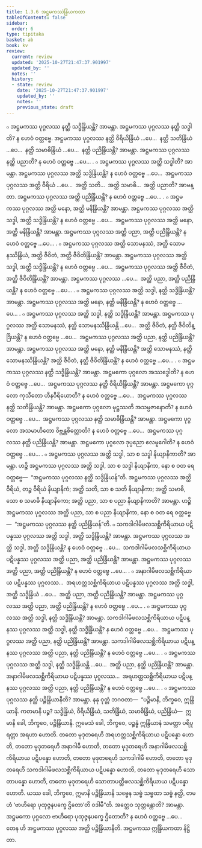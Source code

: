 ```yaml
---
title: 1.3.6 အဋ္ဌမကဿဲန္ဒြိယကထာ
tableOfContents: false
sidebar:
  order: 6
type: tipitaka
basket: ab
book: kv
review:
  current: review
  updated: '2025-10-27T21:47:37.901997'
  updated_by: ''
  notes: ''
  history:
  - state: review
    date: '2025-10-27T21:47:37.901997'
    updated_by: ''
    notes: ''
    previous_state: draft
---
```



<ReviewStatus review={frontmatter.review} showDetails={true} />

<HypothesisAnnotation frontmatter={frontmatter} />

<DynamicBreadcrumb />

<Division number="371" book="kv" e="ch" v="32" p="187">

<Paragraph number="1182" book="kv">
๐ အဋ္ဌမကဿ ပုဂ္ဂလဿ နတ္ထိ သဒ္ဓိန္ဒြိယန္တိ? အာမန္တာ. အဋ္ဌမကဿ ပုဂ္ဂလဿ နတ္ထိ သဒ္ဓါတိ? န ဟေဝံ ဝတ္တဗ္ဗေ. အဋ္ဌမကဿ ပုဂ္ဂလဿ နတ္ထိ ဝီရိယိန္ဒြိယံ …ပေ…  နတ္ထိ သတိန္ဒြိယံ …ပေ…  နတ္ထိ သမာဓိန္ဒြိယံ …ပေ…  နတ္ထိ ပညိန္ဒြိယန္တိ? အာမန္တာ. အဋ္ဌမကဿ ပုဂ္ဂလဿ နတ္ထိ ပညာတိ? န ဟေဝံ ဝတ္တဗ္ဗေ …ပေ… .
</Paragraph>

<Paragraph number="1183" book="kv">
๐ အဋ္ဌမကဿ ပုဂ္ဂလဿ အတ္ထိ သဒ္ဓါတိ? အာမန္တာ. အဋ္ဌမကဿ ပုဂ္ဂလဿ အတ္ထိ သဒ္ဓိန္ဒြိယန္တိ? န ဟေဝံ ဝတ္တဗ္ဗေ …ပေ…  အဋ္ဌမကဿ ပုဂ္ဂလဿ အတ္ထိ ဝီရိယံ …ပေ…  အတ္ထိ သတိ…  အတ္ထိ သမာဓိ…  အတ္ထိ ပညာတိ? အာမန္တာ. အဋ္ဌမကဿ ပုဂ္ဂလဿ အတ္ထိ ပညိန္ဒြိယန္တိ? န ဟေဝံ ဝတ္တဗ္ဗေ …ပေ… .
</Paragraph>

<Paragraph number="1184" book="kv">
๐ အဋ္ဌမကဿ ပုဂ္ဂလဿ အတ္ထိ မနော, အတ္ထိ မနိန္ဒြိယန္တိ? အာမန္တာ. အဋ္ဌမကဿ ပုဂ္ဂလဿ အတ္ထိ သဒ္ဓါ, အတ္ထိ သဒ္ဓိန္ဒြိယန္တိ? န ဟေဝံ ဝတ္တဗ္ဗေ …ပေ…  အဋ္ဌမကဿ ပုဂ္ဂလဿ အတ္ထိ မနော, အတ္ထိ မနိန္ဒြိယန္တိ? အာမန္တာ. အဋ္ဌမကဿ ပုဂ္ဂလဿ အတ္ထိ ပညာ, အတ္ထိ ပညိန္ဒြိယန္တိ? န ဟေဝံ ဝတ္တဗ္ဗေ …ပေ… .
</Paragraph>

<Paragraph number="1185" book="kv">
๐ အဋ္ဌမကဿ ပုဂ္ဂလဿ အတ္ထိ သောမနဿံ, အတ္ထိ သောမနဿိန္ဒြိယံ, အတ္ထိ ဇီဝိတံ, အတ္ထိ ဇီဝိတိန္ဒြိယန္တိ? အာမန္တာ. အဋ္ဌမကဿ ပုဂ္ဂလဿ အတ္ထိ သဒ္ဓါ, အတ္ထိ သဒ္ဓိန္ဒြိယန္တိ? န ဟေဝံ ဝတ္တဗ္ဗေ …ပေ…  အဋ္ဌမကဿ ပုဂ္ဂလဿ အတ္ထိ ဇီဝိတံ, အတ္ထိ ဇီဝိတိန္ဒြိယန္တိ? အာမန္တာ. အဋ္ဌမကဿ ပုဂ္ဂလဿ …ပေ…  အတ္ထိ ပညာ, အတ္ထိ ပညိန္ဒြိယန္တိ? န ဟေဝံ ဝတ္တဗ္ဗေ …ပေ… .
</Paragraph>

<Paragraph number="1186" book="kv">
๐ အဋ္ဌမကဿ ပုဂ္ဂလဿ အတ္ထိ သဒ္ဓါ, နတ္ထိ သဒ္ဓိန္ဒြိယန္တိ? အာမန္တာ. အဋ္ဌမကဿ ပုဂ္ဂလဿ အတ္ထိ မနော, နတ္ထိ မနိန္ဒြိယန္တိ? န ဟေဝံ ဝတ္တဗ္ဗေ …ပေ… .
</Paragraph>

<Paragraph number="1187" book="kv">
๐ အဋ္ဌမကဿ ပုဂ္ဂလဿ အတ္ထိ သဒ္ဓါ, နတ္ထိ သဒ္ဓိန္ဒြိယန္တိ? အာမန္တာ. အဋ္ဌမကဿ ပုဂ္ဂလဿ အတ္ထိ သောမနဿံ, နတ္ထိ သောမနဿိန္ဒြိယန္တိ …ပေ…  အတ္ထိ ဇီဝိတံ, နတ္ထိ ဇီဝိတိန္ဒြိယန္တိ? န ဟေဝံ ဝတ္တဗ္ဗေ …ပေ…  အဋ္ဌမကဿ ပုဂ္ဂလဿ အတ္ထိ ပညာ, နတ္ထိ ပညိန္ဒြိယန္တိ? အာမန္တာ. အဋ္ဌမကဿ ပုဂ္ဂလဿ အတ္ထိ မနော, နတ္ထိ မနိန္ဒြိယန္တိ? အတ္ထိ သောမနဿံ, နတ္ထိ သောမနဿိန္ဒြိယန္တိ? အတ္ထိ ဇီဝိတံ, နတ္ထိ ဇီဝိတိန္ဒြိယန္တိ? န ဟေဝံ ဝတ္တဗ္ဗေ …ပေ… .
</Paragraph>

<Paragraph number="1188" book="kv">
๐ အဋ္ဌမကဿ ပုဂ္ဂလဿ နတ္ထိ သဒ္ဓိန္ဒြိယန္တိ? အာမန္တာ. အဋ္ဌမကော ပုဂ္ဂလော အဿဒ္ဓေါတိ? န ဟေဝံ ဝတ္တဗ္ဗေ …ပေ…  အဋ္ဌမကဿ ပုဂ္ဂလဿ နတ္ထိ ဝီရိယိန္ဒြိယန္တိ? အာမန္တာ. အဋ္ဌမကော ပုဂ္ဂလော ကုသီတော ဟီနဝီရိယောတိ? န ဟေဝံ ဝတ္တဗ္ဗေ …ပေ…  အဋ္ဌမကဿ ပုဂ္ဂလဿ နတ္ထိ သတိန္ဒြိယန္တိ? အာမန္တာ. အဋ္ဌမကော ပုဂ္ဂလော မုဋ္ဌဿတိ အသမ္ပဇာနောတိ? န ဟေဝံ ဝတ္တဗ္ဗေ …ပေ…  အဋ္ဌမကဿ ပုဂ္ဂလဿ နတ္ထိ သမာဓိန္ဒြိယန္တိ? အာမန္တာ. အဋ္ဌမကော ပုဂ္ဂလော အသမာဟိတော ဝိဗ္ဘန္တစိတ္တောတိ? န ဟေဝံ ဝတ္တဗ္ဗေ …ပေ…  အဋ္ဌမကဿ ပုဂ္ဂလဿ နတ္ထိ ပညိန္ဒြိယန္တိ? အာမန္တာ. အဋ္ဌမကော ပုဂ္ဂလော ဒုပ္ပညော ဧလမူဂေါတိ? န ဟေဝံ ဝတ္တဗ္ဗေ …ပေ… .
</Paragraph>

<Paragraph number="1189" book="kv">
๐ အဋ္ဌမကဿ ပုဂ္ဂလဿ အတ္ထိ သဒ္ဓါ, သာ စ သဒ္ဓါ နိယျာနိကာတိ? အာမန္တာ. ဟဉ္စိ အဋ္ဌမကဿ ပုဂ္ဂလဿ အတ္ထိ သဒ္ဓါ, သာ စ သဒ္ဓါ နိယျာနိကာ, နော စ ဝတ ရေ ဝတ္တဗ္ဗေ—  “အဋ္ဌမကဿ ပုဂ္ဂလဿ နတ္ထိ သဒ္ဓိန္ဒြိယန်”တိ. အဋ္ဌမကဿ ပုဂ္ဂလဿ အတ္ထိ ဝီရိယံ, တဉ္စ ဝီရိယံ နိယျာနိကံ; အတ္ထိ သတိ, သာ စ သတိ နိယျာနိကာ; အတ္ထိ သမာဓိ, သော စ သမာဓိ နိယျာနိကော; အတ္ထိ ပညာ, သာ စ ပညာ နိယျာနိကာတိ? အာမန္တာ. ဟဉ္စိ အဋ္ဌမကဿ ပုဂ္ဂလဿ အတ္ထိ ပညာ, သာ စ ပညာ နိယျာနိကာ, နော စ ဝတ ရေ ဝတ္တဗ္ဗေ—  “အဋ္ဌမကဿ ပုဂ္ဂလဿ နတ္ထိ ပညိန္ဒြိယန်”တိ.
</Paragraph>

</Division>
<Division number="372" book="kv" e="ch" v="32" p="189">

<Paragraph number="1190" book="kv">
๐ သကဒါဂါမိဖလသစ္ဆိကိရိယာယ ပဋိပန္နဿ ပုဂ္ဂလဿ အတ္ထိ သဒ္ဓါ, အတ္ထိ သဒ္ဓိန္ဒြိယန္တိ? အာမန္တာ. အဋ္ဌမကဿ ပုဂ္ဂလဿ အတ္ထိ သဒ္ဓါ, အတ္ထိ သဒ္ဓိန္ဒြိယန္တိ? န ဟေဝံ ဝတ္တဗ္ဗေ …ပေ…  သကဒါဂါမိဖလသစ္ဆိကိရိယာယ ပဋိပန္နဿ ပုဂ္ဂလဿ အတ္ထိ ပညာ, အတ္ထိ ပညိန္ဒြိယန္တိ? အာမန္တာ. အဋ္ဌမကဿ ပုဂ္ဂလဿ အတ္ထိ ပညာ, အတ္ထိ ပညိန္ဒြိယန္တိ? န ဟေဝံ ဝတ္တဗ္ဗေ …ပေ… .
</Paragraph>

<Paragraph number="1191" book="kv">
๐ အနာဂါမိဖလသစ္ဆိကိရိယာယ ပဋိပန္နဿ ပုဂ္ဂလဿ…  အရဟတ္တသစ္ဆိကိရိယာယ ပဋိပန္နဿ ပုဂ္ဂလဿ အတ္ထိ သဒ္ဓါ, အတ္ထိ သဒ္ဓိန္ဒြိယံ …ပေ…  အတ္ထိ ပညာ, အတ္ထိ ပညိန္ဒြိယန္တိ? အာမန္တာ. အဋ္ဌမကဿ ပုဂ္ဂလဿ အတ္ထိ ပညာ, အတ္ထိ ပညိန္ဒြိယန္တိ? န ဟေဝံ ဝတ္တဗ္ဗေ …ပေ… .
</Paragraph>

<Paragraph number="1192" book="kv">
๐ အဋ္ဌမကဿ ပုဂ္ဂလဿ အတ္ထိ သဒ္ဓါ, နတ္ထိ သဒ္ဓိန္ဒြိယန္တိ? အာမန္တာ. သကဒါဂါမိဖလသစ္ဆိကိရိယာယ ပဋိပန္နဿ ပုဂ္ဂလဿ အတ္ထိ သဒ္ဓါ, နတ္ထိ သဒ္ဓိန္ဒြိယန္တိ? န ဟေဝံ ဝတ္တဗ္ဗေ …ပေ…  အဋ္ဌမကဿ ပုဂ္ဂလဿ အတ္ထိ ပညာ, နတ္ထိ ပညိန္ဒြိယန္တိ? အာမန္တာ. သကဒါဂါမိဖလသစ္ဆိကိရိယာယ ပဋိပန္နဿ ပုဂ္ဂလဿ အတ္ထိ ပညာ, နတ္ထိ ပညိန္ဒြိယန္တိ? န ဟေဝံ ဝတ္တဗ္ဗေ …ပေ… .
</Paragraph>

<Paragraph number="1193" book="kv">
๐ အဋ္ဌမကဿ ပုဂ္ဂလဿ အတ္ထိ သဒ္ဓါ, နတ္ထိ သဒ္ဓိန္ဒြိယန္တိ …ပေ…  အတ္ထိ ပညာ, နတ္ထိ ပညိန္ဒြိယန္တိ? အာမန္တာ. အနာဂါမိဖလသစ္ဆိကိရိယာယ ပဋိပန္နဿ ပုဂ္ဂလဿ…  အရဟတ္တသစ္ဆိကိရိယာယ ပဋိပန္နဿ ပုဂ္ဂလဿ အတ္ထိ ပညာ, နတ္ထိ ပညိန္ဒြိယန္တိ? န ဟေဝံ ဝတ္တဗ္ဗေ …ပေ… .
</Paragraph>

<Paragraph number="1194" book="kv">
๐ အဋ္ဌမကဿ ပုဂ္ဂလဿ နတ္ထိ ပဉ္စိန္ဒြိယာနီတိ? အာမန္တာ. နနု ဝုတ္တံ ဘဂဝတာ—  “ပဉ္စိမာနိ, ဘိက္ခဝေ, ဣန္ဒြိယာနိ. ကတမာနိ ပဉ္စ? သဒ္ဓိန္ဒြိယံ, ဝီရိယိန္ဒြိယံ, သတိန္ဒြိယံ, သမာဓိန္ဒြိယံ, ပညိန္ဒြိယံ—  ဣမာနိ ခေါ, ဘိက္ခဝေ, ပဉ္စိန္ဒြိယာနိ. ဣမေသံ ခေါ, ဘိက္ခဝေ, ပဉ္စန္နံ ဣန္ဒြိယာနံ သမတ္တာ ပရိပူရတ္တာ အရဟာ ဟောတိ. တတော မုဒုတရေဟိ အရဟတ္တသစ္ဆိကိရိယာယ ပဋိပန္နော ဟောတိ, တတော မုဒုတရေဟိ အနာဂါမီ ဟောတိ, တတော မုဒုတရေဟိ အနာဂါမိဖလသစ္ဆိကိရိယာယ ပဋိပန္နော ဟောတိ, တတော မုဒုတရေဟိ သကဒါဂါမီ ဟောတိ, တတော မုဒုတရေဟိ သကဒါဂါမိဖလသစ္ဆိကိရိယာယ ပဋိပန္နော ဟောတိ, တတော မုဒုတရေဟိ သောတာပန္နော ဟောတိ, တတော မုဒုတရေဟိ သောတာပတ္တိဖလသစ္ဆိကိရိယာယ ပဋိပန္နော ဟောတိ. ယဿ ခေါ, ဘိက္ခဝေ, ဣမာနိ ပဉ္စိန္ဒြိယာနိ သဗ္ဗေန သဗ္ဗံ သဗ္ဗထာ သဗ္ဗံ နတ္ထိ, တမဟံ ‘ဗာဟိရော ပုထုဇ္ဇနပက္ခေ ဌိတော’တိ ဝဒါမီ”တိ. အတ္ထေဝ သုတ္တန္တောတိ? အာမန္တာ. အဋ္ဌမကော ပုဂ္ဂလော ဗာဟိရော ပုထုဇ္ဇနပက္ခေ ဌိတောတိ? န ဟေဝံ ဝတ္တဗ္ဗေ …ပေ…  တေန ဟိ အဋ္ဌမကဿ ပုဂ္ဂလဿ အတ္ထိ ပဉ္စိန္ဒြိယာနီတိ.

</Paragraph>
</Division>

<Paragraph number="1195" type="center" book="kv">
အဋ္ဌမကဿ ဣန္ဒြိယကထာ နိဋ္ဌိတာ.
</Paragraph>